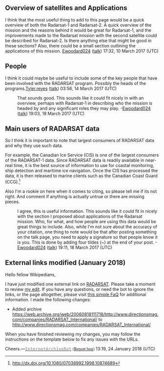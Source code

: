 {{dashboard.wikiedu.org assignment | course = Wikipedia:Wiki_Ed/University_of_Colorado,_Boulder/Introduction_to_Remote_Sensing_(Spring_2017) | assignments = [[User:Ewoodard024|Ewoodard024]], [[User:Cobi0445|Cobi0445]], [[User:Malcolmshepler|Malcolmshepler]], [[User:Morgan S|Morgan S]], [[User:Tyler.reyes|Tyler.reyes]] }}

{{WikiProject Spaceflight|class=Start|importance=Low}}

== Overview of satellites and Applications ==

I think that the most useful thing to add to this page would be a quick overview of both the Radarsat-1 and Radarsat-2.  A quick overview of the mission and the reasons behind it would be great for Radarsat-1, and the improvements made to the Radarsat mission with the second satellite could be described for Radarsat-2.  Is there anything else that might be good in these sections?  Also, there could be a small section outlining the applications of this mission.  [[User:Ewoodard024|Ewoodard024]] ([[User talk:Ewoodard024|talk]]) 17:32, 10 March 2017 (UTC)

== People ==

I think it could maybe be useful to include some of the key people that have been involved with the RADARSAT program.  Possibly the heads of the programs.[[User:Tyler.reyes|Tyler.reyes]] ([[User talk:Tyler.reyes|talk]]) 03:56, 14 March 2017 (UTC)
:That sounds good.  This sounds like it could fit nicely in with an overview, perhaps with Radarsat-1 in describing who the mission is headed by and any significant roles they may play. -[[User:Ewoodard024|Ewoodard024]] ([[User talk:Ewoodard024|talk]]) 19:03, 18 March 2017 (UTC)

== Main users of RADARSAT data ==

So I think it is important to note that largest consumers of RADARSAT data and why they use such data.  

For example, the Canadian Ice Service (CIS) is one of the largest consumers of the RADARSAT-1 data.  Since RADARSAT data is readily available in near-real time, it is the best source of information to use for coastal monitoring, ship detection and maritime ice navigation.  Once the CIS has processed the data, it is then released to marine clients such as the Canadian Coast Guard (CCG).<ref>http://dx.doi.org/10.1080/07038992.1998.10874689</ref>


Also I'm a rookie on here when it comes to citing, so please tell me if its not right. And comment if anything is actually untrue or there are missing pieces.
:I agree, this is useful information.  This sounds like it could fit in nicely with the section I proposed about applications of the Radarsat mission. Who, for what, and how people are using this data would be great things to include.  Also, while I'm not sure about the accuracy of your citation, one thing to note would be that after posting something on the talk page, you need to apply a signature so that people know it is you.  This is done by adding four tildes (~) at the end of your post. -[[User:Ewoodard024|Ewoodard024]] ([[User talk:Ewoodard024|talk]]) 19:11, 18 March 2017 (UTC)

{{reflist-talk}}

== External links modified (January 2018) ==

Hello fellow Wikipedians,

I have just modified one external link on [[RADARSAT]]. Please take a moment to review [[special:diff/822112377|my edit]]. If you have any questions, or need the bot to ignore the links, or the page altogether, please visit [[User:Cyberpower678/FaQs#InternetArchiveBot|this simple FaQ]] for additional information. I made the following changes:
*Added archive https://web.archive.org/web/20060818111718/http://www.directionsmag.com/companies/RADARSAT_International/ to http://www.directionsmag.com/companies/RADARSAT_International/

When you have finished reviewing my changes, you may follow the instructions on the template below to fix any issues with the URLs.

{{sourcecheck|checked=false|needhelp=}}

Cheers.—[[User:InternetArchiveBot|'''<span style="color:darkgrey;font-family:monospace">InternetArchiveBot</span>''']] <span style="color:green;font-family:Rockwell">([[User talk:InternetArchiveBot|Report bug]])</span> 13:19, 24 January 2018 (UTC)
